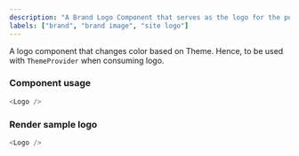 ```yaml
---
description: "A Brand Logo Component that serves as the logo for the portfolio site."
labels: ["brand", "brand image", "site logo"]
---
```



A logo component that changes color based on Theme. Hence, to be used with `ThemeProvider` when consuming logo.

### Component usage

```js
<Logo />
```

### Render sample logo

```js live
<Logo />
```
